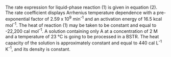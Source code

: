 The rate expression for liquid-phase reaction (1) is given in equation (2). The rate coefficient displays Arrhenius temperature dependence with a pre-exponential factor of 2.59 x 10^9^ min^-1^ and an activation energy of 16.5 kcal mol^-1^. The heat of reaction (1) may be taken to be constant and equal to -22,200 cal mol^-1^. A solution containing only A at a concentration of 2 M and a temperature of 23 °C is going to be processed in a BSTR. The heat capacity of the solution is approximately constant and equal to 440 cal L^-1^ K^-1^, and its density is constant.
